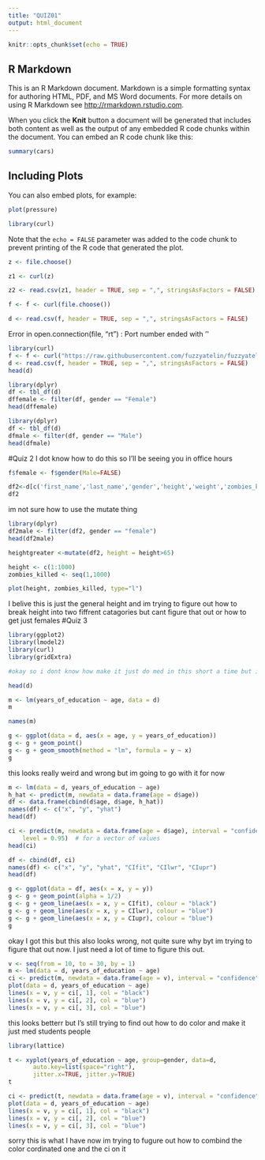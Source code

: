 ```yaml
---
title: "QUIZ01"
output: html_document
---
```


```r
knitr::opts_chunk$set(echo = TRUE)
```

## R Markdown

This is an R Markdown document. Markdown is a simple formatting syntax for authoring HTML, PDF, and MS Word documents. For more details on using R Markdown see <http://rmarkdown.rstudio.com>.

When you click the **Knit** button a document will be generated that includes both content as well as the output of any embedded R code chunks within the document. You can embed an R code chunk like this:

```r
summary(cars)
```

## Including Plots

You can also embed plots, for example:

```r
plot(pressure)
```

```r
library(curl)
```
Note that the `echo = FALSE` parameter was added to the code chunk to prevent printing of the R code that generated the plot.

```r
z <- file.choose()
```

```r
z1 <- curl(z)
```
 
```r
z2 <- read.csv(z1, header = TRUE, sep = ",", stringsAsFactors = FALSE)
```

```r
f <- f <- curl(file.choose())
```

```r
d <- read.csv(f, header = TRUE, sep = ",", stringsAsFactors = FALSE)
```
Error in open.connection(file, "rt") : Port number ended with '\'
```r
library(curl)
f <- f <- curl("https://raw.githubusercontent.com/fuzzyatelin/fuzzyatelin.github.io/master/AN597_Fall17/zombies.csv")
d <- read.csv(f, header = TRUE, sep = ",", stringsAsFactors = FALSE)
head(d)
```
```r
library(dplyr)
df <- tbl_df(d)
dffemale <- filter(df, gender == "Female") 
head(dffemale)
```
```r
library(dplyr)
df <- tbl_df(d)
dfmale <- filter(df, gender == "Male") 
head(dfmale)
```


#Quiz 2
I dot know how to do this so I'll be seeing you in office hours
```r
f$female <- f$gender(Male=FALSE)
```
```r
df2<-d[c('first_name','last_name','gender','height','weight','zombies_killed')]
df2
```
im not sure how to use the mutate thing 
```r
library(dplyr)
df2male <- filter(df2, gender == "female") 
head(df2male)
```



```r
heightgreater <-mutate(df2, height = height>65)
```
```r
height <- c(1:1000)
zombies_killed <- seq(1,1000)

plot(height, zombies_killed, type="l")
```
I belive this is just the general height and im trying to figure out how to break height into two fiffrent catagories but cant figure that out or how to get just females
#Quiz 3
```r
library(ggplot2)
library(lmodel2)
library(curl)
library(gridExtra)
```

```r
#okay so i dont know how make it just do med in this short a time but ill try to do the rest

head(d)
```
```r
m <- lm(years_of_education ~ age, data = d)
m
```
```r
names(m)
```
```r
g <- ggplot(data = d, aes(x = age, y = years_of_education))
g <- g + geom_point()
g <- g + geom_smooth(method = "lm", formula = y ~ x)
g
```
this looks really weird and wrong but im going to go with it for now
```r
m <- lm(data = d, years_of_education ~ age)
h_hat <- predict(m, newdata = data.frame(age = d$age))
df <- data.frame(cbind(d$age, d$age, h_hat))
names(df) <- c("x", "y", "yhat")
head(df)
```



```r
ci <- predict(m, newdata = data.frame(age = d$age), interval = "confidence", 
    level = 0.95)  # for a vector of values
head(ci)
```
```r
df <- cbind(df, ci)
names(df) <- c("x", "y", "yhat", "CIfit", "CIlwr", "CIupr")
head(df)
```
```r
g <- ggplot(data = df, aes(x = x, y = y))
g <- g + geom_point(alpha = 1/2)
g <- g + geom_line(aes(x = x, y = CIfit), colour = "black")
g <- g + geom_line(aes(x = x, y = CIlwr), colour = "blue")
g <- g + geom_line(aes(x = x, y = CIupr), colour = "blue")
g
```
okay I got this but this also looks wrong, not quite sure why byt im trying to figure that out now. I just need a lot of time to figure this out.
```r
v <- seq(from = 10, to = 30, by = 1)
m <- lm(data = d, years_of_education ~ age)
ci <- predict(m, newdata = data.frame(age = v), interval = "confidence", level = 0.95)
plot(data = d, years_of_education ~ age)
lines(x = v, y = ci[, 1], col = "black")
lines(x = v, y = ci[, 2], col = "blue")
lines(x = v, y = ci[, 3], col = "blue")
```
this looks betterr but I's still trying to find out how to do color and make it just med students people
```r
library(lattice)
```
```r
t <- xyplot(years_of_education ~ age, group=gender, data=d,
       auto.key=list(space="right"),
       jitter.x=TRUE, jitter.y=TRUE)
t
```
```r
ci <- predict(t, newdata = data.frame(age = v), interval = "confidence", level = 0.95)
plot(data = d, years_of_education ~ age)
lines(x = v, y = ci[, 1], col = "black")
lines(x = v, y = ci[, 2], col = "blue")
lines(x = v, y = ci[, 3], col = "blue")
```
sorry this is what I have now im trying to fugure out how to combind the color cordinated one and the ci on it






















